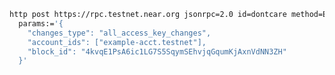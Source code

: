 ```bash
http post https://rpc.testnet.near.org jsonrpc=2.0 id=dontcare method=EXPERIMENTAL_changes \
  params:='{
    "changes_type": "all_access_key_changes",
    "account_ids": ["example-acct.testnet"],
    "block_id": "4kvqE1PsA6ic1LG7S5SqymSEhvjqGqumKjAxnVdNN3ZH"
  }'
```
